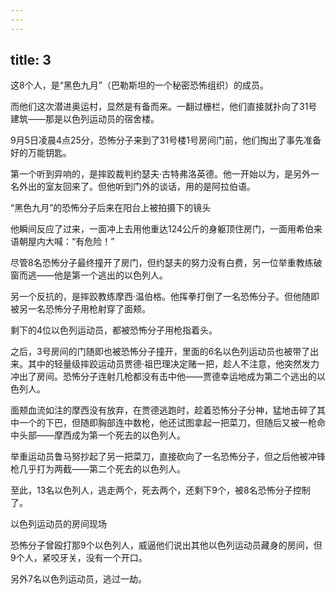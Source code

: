 ```yaml
---
---
---
```

title: 3
---



这8个人，是“黑色九月”（巴勒斯坦的一个秘密恐怖组织）的成员。

而他们这次潜进奥运村，显然是有备而来。一翻过栅栏，他们直接就扑向了31号建筑——那是以色列运动员的宿舍楼。

9月5日凌晨4点25分，恐怖分子来到了31号楼1号房间门前，他们掏出了事先准备好的万能钥匙。

第一个听到异响的，是摔跤裁判约瑟夫·古特弗洛英德。他一开始以为，是另外一名外出的室友回来了。但他听到门外的谈话，用的是阿拉伯语。

“黑色九月”的恐怖分子后来在阳台上被拍摄下的镜头



他瞬间反应了过来，一面冲上去用他重达124公斤的身躯顶住房门，一面用希伯来语朝屋内大喊：“有危险！”

尽管8名恐怖分子最终撞开了房门，但约瑟夫的努力没有白费，另一位举重教练破窗而逃——他是第一个逃出的以色列人。

另一个反抗的，是摔跤教练摩西·温伯格。他挥拳打倒了一名恐怖分子。但他随即被另一名恐怖分子用枪射穿了面颊。

剩下的4位以色列运动员，都被恐怖分子用枪指着头。

之后，3号房间的门随即也被恐怖分子撞开，里面的6名以色列运动员也被带了出来。其中的轻量级摔跤运动员贾德·祖巴理决定赌一把，趁人不注意，他突然发力冲出了房间。恐怖分子连射几枪都没有击中他——贾德幸运地成为第二个逃出的以色列人。

面颊血流如注的摩西没有放弃，在贾德逃跑时，趁着恐怖分子分神，猛地击碎了其中一个的下巴，但随即胸部连中数枪，他还试图拿起一把菜刀，但随后又被一枪命中头部——摩西成为第一个死去的以色列人。

举重运动员鲁马努抄起了另一把菜刀，直接砍向了一名恐怖分子，但之后他被冲锋枪几乎打为两截——第二个死去的以色列人。

至此，13名以色列人，逃走两个，死去两个，还剩下9个，被8名恐怖分子控制了。

以色列运动员的房间现场



恐怖分子曾殴打那9个以色列人，威逼他们说出其他以色列运动员藏身的房间，但9个人，紧咬牙关，没有一个开口。

另外7名以色列运动员，逃过一劫。